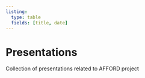 ```yaml
---
listing:
  type: table
  fields: [title, date]
---
```


# Presentations {.unnumbered}

Collection of presentations related to AFFORD project
